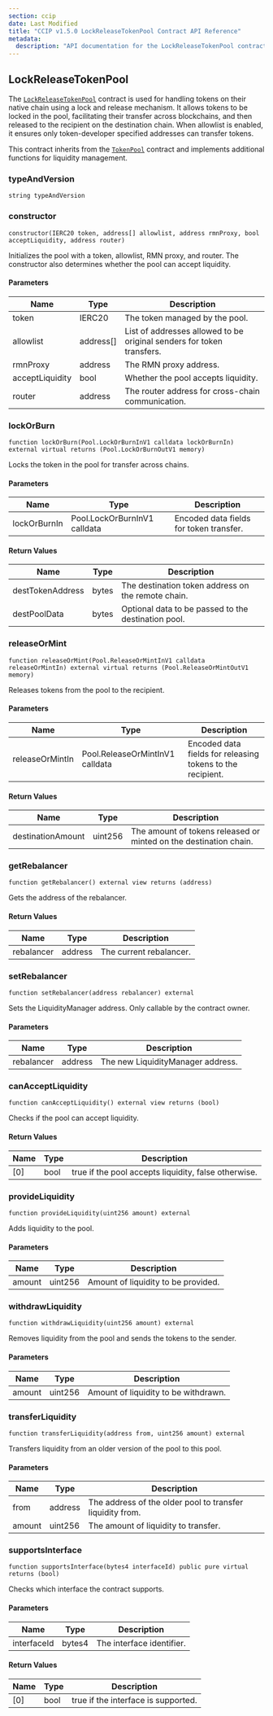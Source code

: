 ```yaml
---
section: ccip
date: Last Modified
title: "CCIP v1.5.0 LockReleaseTokenPool Contract API Reference"
metadata:
  description: "API documentation for the LockReleaseTokenPool contract in Chainlink CCIP v1.5.0, implementing lock/release functionality for tokens on their native chain."
---
```



<CcipCommon callout="importCCIPPackage150" />

## LockReleaseTokenPool

The [`LockReleaseTokenPool`](https://github.com/smartcontractkit/ccip/tree/release/contracts-ccip-1.5.0/contracts/src/v0.8/ccip/pools/LockReleaseTokenPool.sol) contract is used for handling tokens on their native chain using a lock and release mechanism. It allows tokens to be locked in the pool, facilitating their transfer across blockchains, and then released to the recipient on the destination chain. When allowlist is enabled, it ensures only token-developer specified addresses can transfer tokens.

This contract inherits from the [`TokenPool`](/ccip/api-reference/token-pool) contract and implements additional functions for liquidity management.

### typeAndVersion

```solidity
string typeAndVersion
```

### constructor

```solidity
constructor(IERC20 token, address[] allowlist, address rmnProxy, bool acceptLiquidity, address router)
```

Initializes the pool with a token, allowlist, RMN proxy, and router. The constructor also determines whether the pool can accept liquidity.

#### Parameters

| Name            | Type      | Description                                                           |
| --------------- | --------- | --------------------------------------------------------------------- |
| token           | IERC20    | The token managed by the pool.                                        |
| allowlist       | address[] | List of addresses allowed to be original senders for token transfers. |
| rmnProxy        | address   | The RMN proxy address.                                                |
| acceptLiquidity | bool      | Whether the pool accepts liquidity.                                   |
| router          | address   | The router address for cross-chain communication.                     |

### lockOrBurn

```solidity
function lockOrBurn(Pool.LockOrBurnInV1 calldata lockOrBurnIn) external virtual returns (Pool.LockOrBurnOutV1 memory)
```

Locks the token in the pool for transfer across chains.

#### Parameters

| Name         | Type                         | Description                             |
| ------------ | ---------------------------- | --------------------------------------- |
| lockOrBurnIn | Pool.LockOrBurnInV1 calldata | Encoded data fields for token transfer. |

#### Return Values

| Name             | Type  | Description                                         |
| ---------------- | ----- | --------------------------------------------------- |
| destTokenAddress | bytes | The destination token address on the remote chain.  |
| destPoolData     | bytes | Optional data to be passed to the destination pool. |

### releaseOrMint

```solidity
function releaseOrMint(Pool.ReleaseOrMintInV1 calldata releaseOrMintIn) external virtual returns (Pool.ReleaseOrMintOutV1 memory)
```

Releases tokens from the pool to the recipient.

#### Parameters

| Name            | Type                            | Description                                                |
| --------------- | ------------------------------- | ---------------------------------------------------------- |
| releaseOrMintIn | Pool.ReleaseOrMintInV1 calldata | Encoded data fields for releasing tokens to the recipient. |

#### Return Values

| Name              | Type    | Description                                                       |
| ----------------- | ------- | ----------------------------------------------------------------- |
| destinationAmount | uint256 | The amount of tokens released or minted on the destination chain. |

### getRebalancer

```solidity
function getRebalancer() external view returns (address)
```

Gets the address of the rebalancer.

#### Return Values

| Name       | Type    | Description             |
| ---------- | ------- | ----------------------- |
| rebalancer | address | The current rebalancer. |

### setRebalancer

```solidity
function setRebalancer(address rebalancer) external
```

Sets the LiquidityManager address. Only callable by the contract owner.

#### Parameters

| Name       | Type    | Description                       |
| ---------- | ------- | --------------------------------- |
| rebalancer | address | The new LiquidityManager address. |

### canAcceptLiquidity

```solidity
function canAcceptLiquidity() external view returns (bool)
```

Checks if the pool can accept liquidity.

#### Return Values

| Name | Type | Description                                          |
| ---- | ---- | ---------------------------------------------------- |
| [0]  | bool | true if the pool accepts liquidity, false otherwise. |

### provideLiquidity

```solidity
function provideLiquidity(uint256 amount) external
```

Adds liquidity to the pool.

#### Parameters

| Name   | Type    | Description                         |
| ------ | ------- | ----------------------------------- |
| amount | uint256 | Amount of liquidity to be provided. |

### withdrawLiquidity

```solidity
function withdrawLiquidity(uint256 amount) external
```

Removes liquidity from the pool and sends the tokens to the sender.

#### Parameters

| Name   | Type    | Description                          |
| ------ | ------- | ------------------------------------ |
| amount | uint256 | Amount of liquidity to be withdrawn. |

### transferLiquidity

```solidity
function transferLiquidity(address from, uint256 amount) external
```

Transfers liquidity from an older version of the pool to this pool.

#### Parameters

| Name   | Type    | Description                                               |
| ------ | ------- | --------------------------------------------------------- |
| from   | address | The address of the older pool to transfer liquidity from. |
| amount | uint256 | The amount of liquidity to transfer.                      |

### supportsInterface

```solidity
function supportsInterface(bytes4 interfaceId) public pure virtual returns (bool)
```

Checks which interface the contract supports.

#### Parameters

| Name        | Type   | Description               |
| ----------- | ------ | ------------------------- |
| interfaceId | bytes4 | The interface identifier. |

#### Return Values

| Name | Type | Description                         |
| ---- | ---- | ----------------------------------- |
| [0]  | bool | true if the interface is supported. |

